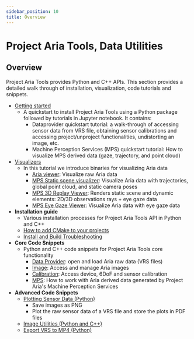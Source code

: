 ```yaml
---
sidebar_position: 10
title: Overview
---
```

# Project Aria Tools, Data Utilities

## Overview

Project Aria Tools provides Python and C++ APIs. This section provides a detailed walk through of installation, visualization, code tutorials and snippets.

* [Getting started](/docs/data_utilities/getting_started)
   * A quickstart to install Project Aria Tools using a Python package followed by tutorials in Jupyter notebook. It contains:
      * Dataprovider quickstart tutorial: a walk-through of accessing sensor data from VRS file, obtaining sensor calibrations and accessing project/unproject functionalities, undistorting an image, etc.
      * Machine Perception Services (MPS) quickstart tutorial: How to visualize MPS derived data (gaze, trajectory, and point cloud)
* [Visualizers](/docs/data_utilities/visualization_guide)
   * In this tutorial we introduce binaries for visualizing Aria data
     * [Aria viewer](/docs/data_utilities/visualization_guide#ariaviewer): Visualize raw Aria data
     * [MPS Static scene visualizer](/docs/data_utilities/visualization_guide#mps-static-scene-visualizer): Visualize Aria data with trajectories, global point cloud, and static camera poses
     * [MPS 3D Replay Viewer](/docs/data_utilities/visualization_guide#mps-3d-replay-visualizer): Renders static scene and dynamic elements: 2D/3D observations rays + eye gaze data
     * [MPS Eye Gaze Viewer](/docs/data_utilities/visualization_guide#mps-eye-gaze-visualizer): Visualize Aria data with eye gaze data
* **Installation guide**
   * Various installation processes for Project Aria Tools API in Python and C++
   * [How to add CMake to your projects](/docs/data_utilities/installation/build_with_cmake)
   * [Install and Build Troubleshooting](/docs/data_utilities/installation/troubleshooting)
* **Core Code Snippets**
   * Python and C++ code snippets for Project Aria Tools core functionality
      * [Data Provider](/docs/data_utilities/core_code_snippets/data_provider): open and load Aria raw data (VRS files)
      * [Image](/docs/data_utilities/core_code_snippets/image): Access and manage Aria images
      * [Calibration](/docs/data_utilities/core_code_snippets/calibration): Access device, 6DoF and sensor calibration
      * [MPS](/docs/data_utilities/core_code_snippets/mps): How to work with Aria derived data generated by Project Aria's Machine Perception Services
* **Advanced Code Snippets**
   * [Plotting Sensor Data (Python)](/docs/data_utilities/advanced_code_snippets/plotting_sensor_data)
       * Save images as PNG
       * Plot the raw sensor data of a VRS file and store the plots in PDF files
   * [Image Utilities (Python and C++)](/docs/data_utilities/advanced_code_snippets/image_utilities)
   * [Export VRS to MP4 (Python)](/docs/data_utilities/advanced_code_snippets/vrs_to_mp4)
